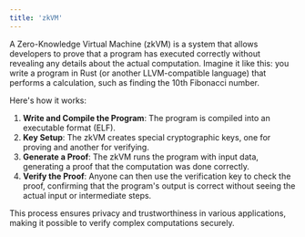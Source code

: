 ```yaml
---
title: 'zkVM'
---
```


A Zero-Knowledge Virtual Machine (zkVM) is a system that allows developers to prove that a program has executed correctly without revealing any details about the actual computation. Imagine it like this: you write a program in Rust (or another LLVM-compatible language) that performs a calculation, such as finding the 10th Fibonacci number.

Here's how it works:

1. **Write and Compile the Program**: The program is compiled into an executable format (ELF).
2. **Key Setup**: The zkVM creates special cryptographic keys, one for proving and another for verifying.
3. **Generate a Proof**: The zkVM runs the program with input data, generating a proof that the computation was done correctly.
4. **Verify the Proof**: Anyone can then use the verification key to check the proof, confirming that the program's output is correct without seeing the actual input or intermediate steps.

This process ensures privacy and trustworthiness in various applications, making it possible to verify complex computations securely.